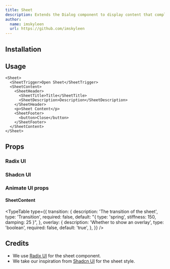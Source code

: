 ```yaml
---
title: Sheet
description: Extends the Dialog component to display content that complements the main content of the screen.
author:
  name: imskyleen
  url: https://github.com/imskyleen
---
```


<ComponentPreview name="radix-sheet-demo" />

## Installation

<ComponentInstallation name="radix-sheet" />

## Usage

```tsx
<Sheet>
  <SheetTrigger>Open Sheet</SheetTrigger>
  <SheetContent>
    <SheetHeader>
      <SheetTitle>Title</SheetTitle>
      <SheetDescription>Description</SheetDescription>
    </SheetHeader>
    <p>Sheet Content</p>
    <SheetFooter>
      <button>Close</button>
    </SheetFooter>
  </SheetContent>
</Sheet>
```

## Props

### Radix UI

<div className="flex flex-row gap-x-3">
  <ExternalLink
    href="https://www.radix-ui.com/primitives/docs/components/dialog"
    text="Docs"
  />
  <ExternalLink
    href="https://www.radix-ui.com/primitives/docs/components/dialog#api-reference"
    text="API Reference"
  />
</div>

### Shadcn UI

<div className="flex flex-row gap-x-3">
  <ExternalLink
    href="https://ui.shadcn.com/docs/components/sheet"
    text="Docs"
  />
</div>

### Animate UI props

#### SheetContent

<TypeTable
  type={{
    transition: {
      description: 'The transition of the sheet',
      type: 'Transition',
      required: false,
      default: "{ type: 'spring', stiffness: 150, damping: 25 }",
    },
    overlay: {
      description: 'Whether to show an overlay',
      type: 'boolean',
      required: false,
      default: 'true',
    },
  }}
/>

## Credits

- We use [Radix UI](https://www.radix-ui.com/primitives/docs/components/dialog) for the sheet component.
- We take our inspiration from [Shadcn UI](https://ui.shadcn.com/docs/components/sheet) for the sheet style.
